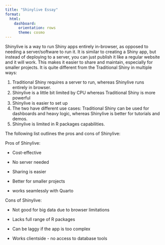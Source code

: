 ```yaml
---
title: "Shinylive Essay"
format:
  html:
    dashboard: 
      orientation: rows
      theme: cosmo
---
```


Shinylive is a way to run Shiny apps entirely in-browser, as opposed to needing a server/software to run it. It is similar to creating a Shiny app, but instead of deploying to a server, you can just publish it like a regular website and it will work. This makes it easier to share and maintain, especially for smaller projects. It is quite different from the Traditional Shiny in multiple ways:

1.  Traditional Shiny requires a server to run, whereas Shinylive runs entirely in browser.
2.  Shinylive is a little bit limited by CPU whereas Traditional Shiny is more powerful
3.  Shinylive is easier to set up
4.  The two have different use cases: Traditional Shiny can be used for dashboards and heavy logic, whereas Shinylive is better for tutorials and demos.
5.  Shinylive is limited in R packages capabilities.

The following list outlines the pros and cons of Shinylive:

Pros of Shinylive:

-   Cost-effective

-   No server needed

-   Sharing is easier

-   Better for smaller projects

-   works seamlessly with Quarto

Cons of Shinylive:

-   Not good for big data due to browser limitations

-   Lacks full range of R packages

-   Can be laggy if the app is too complex

-   Works clientside - no access to database tools
